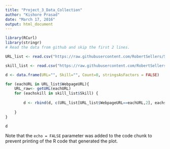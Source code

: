 ```yaml
---
title: "Project_3_Data_Collection"
author: "Kishore Prasad"
date: "March 17, 2016"
output: html_document
---
```


```r
library(RCurl)
library(stringr)
# Read the data from github and skip the first 2 lines.  

URL_list <- read.csv("https://raw.githubusercontent.com/RobertSellers/SlackProjects/master/data/webpages_limited.csv", stringsAsFactors = FALSE)

skill_list <- read.csv("https://raw.githubusercontent.com/RobertSellers/SlackProjects/master/data/skills_limited.csv", stringsAsFactors = FALSE)

d <- data.frame(URL="", Skill="", Count=0, stringsAsFactors = FALSE)

for (eachURL in URL_list$WebpageURL){
    URL_raw<- getURL(eachURL)
    for (eachskill in skill_list$Skill) {
        
        d <- rbind(d, c(URL_list[URL_list$WebpageURL==eachURL,2], eachskill, str_count(URL_raw, eachskill)))        
        
    }
}

d
```

Note that the `echo = FALSE` parameter was added to the code chunk to prevent printing of the R code that generated the plot.
